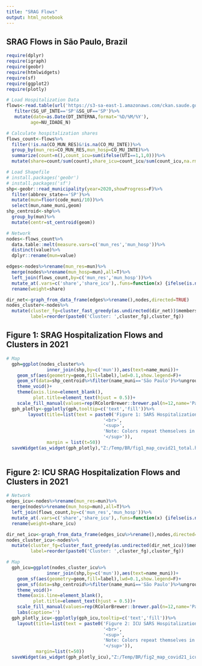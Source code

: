 ---
title: "SRAG Flows"
output: html_notebook
---

## SRAG Flows in São Paulo, Brazil

```{r, message=F,warning=F}
require(dplyr)
require(igraph)
require(geobr)
require(htmlwidgets)
require(sf)
require(ggplot2)
require(plotly)
```

```{r}
# Load Hospitalization Data
flows<-read.table(url('https://s3-sa-east-1.amazonaws.com/ckan.saude.gov.br/SRAG/2021/INFLUD21-05-07-2021.csv'),sep=';',header=T,encoding='UTF-8')%>%
   filter(SG_UF_INTE=='SP'&SG_UF=='SP')%>%
   mutate(date=as.Date(DT_INTERNA,format='%D/%M/%Y'),
         age=NU_IDADE_N)

```

```{r}
# Calculate hospitalization shares
flows_count<-flows%>%
  filter(!is.na(CO_MUN_RES)&!is.na(CO_MU_INTE))%>%
  group_by(mun_res=CO_MUN_RES,mun_hosp=CO_MU_INTE)%>%
  summarize(count=n(),count_icu=sum(ifelse(UTI==1,1,0)))%>%
  mutate(share=count/sum(count),share_icu=count_icu/sum(count_icu,na.rm=T))

```
```{r message=FALSE, warning=FALSE}
# Load Shapefile
# install.packages('geobr')
# install.packages('sf')
shp<-geobr::read_municipality(year=2020,showProgress=F)%>%
  filter(abbrev_state=='SP')%>%
  mutate(mun=floor(code_muni/10))%>%
  select(mun,name_muni,geom)
shp_centroid<-shp%>%
  group_by(mun)%>%
  mutate(centr=st_centroid(geom))

```
```{r}
# Network
nodes<-flows_count%>%
  data.table::melt(measure.vars=c('mun_res','mun_hosp'))%>%
  distinct(value)%>%
  dplyr::rename(mun=value)

edges<-nodes%>%rename(mun_res=mun)%>%
  merge(nodes%>%rename(mun_hosp=mun),all=T)%>%
  left_join(flows_count,by=c('mun_res','mun_hosp'))%>%
  mutate_at(.vars=c('share','share_icu'),.funs=function(x) {ifelse(is.na(x),0,x)})%>%
  rename(weight=share)

dir_net<-graph_from_data_frame(edges%>%rename(),nodes,directed=TRUE)
nodes_cluster<-nodes%>%
  mutate(cluster_fg=cluster_fast_greedy(as.undirected(dir_net))$membership,
         label=reorder(paste0('Cluster: ',cluster_fg),cluster_fg))
```

## Figure 1: SRAG Hospitalization Flows and Clusters in 2021
```{r}
# Map
  gph=ggplot(nodes_cluster%>%
               inner_join(shp,by=c('mun')),aes(text=name_muni))+
    geom_sf(aes(geometry=geom,fill=label),lwd=0.1,show.legend=F)+
    geom_sf(data=shp_centroid%>%filter(name_muni=='São Paulo')%>%ungroup,aes(geometry=centr))+
    theme_void()+
    theme(axis.line=element_blank(),
          plot.title=element_text(hjust = 0.5))+
    scale_fill_manual(values=rep(RColorBrewer::brewer.pal(n=12,name='Paired'),times=10))
  gph_plotly<-ggplotly(gph,tooltip=c('text','fill'))%>%
        layout(title=list(text = paste0('Figure 1: SARS Hospitalization Clusters in 2021 in São Paulo, Brazil',
                                    '<br>',
                                    '<sup>',
                                    'Note: Colors repeat themselves in the legend. Interact with graph by hovering over map with mouse and clicking on clusters on the legend.',
                                    '</sup>')),
               margin = list(t=50))
  saveWidget(as_widget(gph_plotly),"Z:/Temp/BR/fig1_map_covid21_total.html")
  
```

## Figure 2: ICU SRAG Hospitalization Flows and Clusters in 2021
```{r}
# Network
edges_icu<-nodes%>%rename(mun_res=mun)%>%
  merge(nodes%>%rename(mun_hosp=mun),all=T)%>%
  left_join(flows_count,by=c('mun_res','mun_hosp'))%>%
  mutate_at(.vars=c('share','share_icu'),.funs=function(x) {ifelse(is.na(x),0,x)})%>%
  rename(weight=share_icu)

dir_net_icu<-graph_from_data_frame(edges_icu%>%rename(),nodes,directed=TRUE)
nodes_cluster_icu<-nodes%>%
  mutate(cluster_fg=cluster_fast_greedy(as.undirected(dir_net_icu))$membership,
         label=reorder(paste0('Cluster: ',cluster_fg),cluster_fg))
```
```{r}
# Map
  gph_icu=ggplot(nodes_cluster_icu%>%
               inner_join(shp,by=c('mun')),aes(text=name_muni))+
    geom_sf(aes(geometry=geom,fill=label),lwd=0.1,show.legend=F)+
    geom_sf(data=shp_centroid%>%filter(name_muni=='São Paulo')%>%ungroup,aes(geometry=centr))+
    theme_void()+
    theme(axis.line=element_blank(),
          plot.title=element_text(hjust = 0.5))+
    scale_fill_manual(values=rep(RColorBrewer::brewer.pal(n=12,name='Paired'),times=10))+
    labs(caption='')
  gph_plotly_icu<-ggplotly(gph_icu,tooltip=c('text','fill'))%>%
    layout(title=list(text = paste0('Figure 2: ICU SARS Hospitalization Clusters in 2021 in São Paulo, Brazil',
                                    '<br>',
                                    '<sup>',
                                    'Note: Colors repeat themselves in the legend. Interact with graph by hovering over map with mouse and clicking on clusters on the legend.',
                                    '</sup>')),
           margin=list(t=50))
  saveWidget(as_widget(gph_plotly_icu),"Z:/Temp/BR/fig2_map_covid21_icu.html")
  
```
